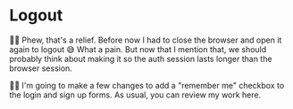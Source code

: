 # Logout

👨‍💼 Phew, that's a relief. Before now I had to close the browser and open it
again to logout 😅 What a pain. But now that I mention that, we should probably
think about making it so the auth session lasts longer than the browser session.

🧝‍♂️ I'm going to make a few changes to add a "remember me" checkbox to the login
and sign up forms. As usual, you
can <DiffLink app1={0} app2={1} preview>review my work here</DiffLink>.

